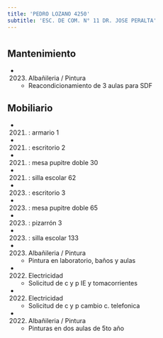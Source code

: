 ```yaml
---
title: 'PEDRO LOZANO 4250'
subtitle: 'ESC. DE COM. N° 11 DR. JOSE PERALTA'
---
```


#


## Mantenimiento

*  (2023) Albañileria / Pintura 
    + Reacondicionamiento de 3 aulas para SDF


## Mobiliario

*  (2021) : armario 1 

*  (2021) : escritorio 2 

*  (2021) : mesa pupitre doble 30 

*  (2021) : silla escolar 62 

*  (2023) : escritorio 3 

*  (2023) : mesa pupitre doble 65 

*  (2023) : pizarrón 3 

*  (2023) : silla escolar 133 




*  (2023) Albañileria / Pintura 
    + Pintura en laboratorio, baños y aulas

*  (2022) Electricidad 
    + Solicitud de c y p IE y tomacorrientes

*  (2022) Electricidad 
    + Solicitud de c y p cambio c. telefonica

*  (2022) Albañileria / Pintura 
    + Pinturas en dos aulas de 5to año



